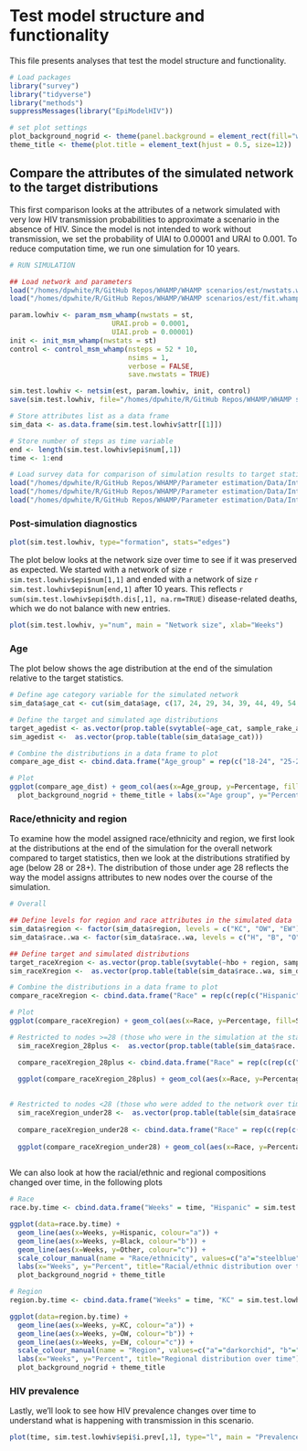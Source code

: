 # Test model structure and functionality

This file presents analyses that test the model structure and functionality.

```r
# Load packages
library("survey")
library("tidyverse")
library("methods")
suppressMessages(library("EpiModelHIV"))

# set plot settings 
plot_background_nogrid <- theme(panel.background = element_rect(fill="white", colour = "black")) 
theme_title <- theme(plot.title = element_text(hjust = 0.5, size=12)) 


```

## Compare the attributes of the simulated network to the target distributions

This first comparison looks at the attributes of a network simulated with very low HIV transmission probabilities to approximate a scenario in the absence of HIV. Since the model is not intended to work without transmission, we set the probability of UIAI to 0.00001 and URAI to 0.001. To reduce computation time, we run one simulation for 10 years.

```r

# RUN SIMULATION

## Load network and parameters
load("/homes/dpwhite/R/GitHub Repos/WHAMP/WHAMP scenarios/est/nwstats.whamp.rda") 
load("/homes/dpwhite/R/GitHub Repos/WHAMP/WHAMP scenarios/est/fit.whamp.rda")

param.lowhiv <- param_msm_whamp(nwstats = st,
                         URAI.prob = 0.0001,
                         UIAI.prob = 0.00001)
init <- init_msm_whamp(nwstats = st)
control <- control_msm_whamp(nsteps = 52 * 10,
                             nsims = 1,
                             verbose = FALSE,
                             save.nwstats = TRUE)

sim.test.lowhiv <- netsim(est, param.lowhiv, init, control) 
save(sim.test.lowhiv, file="/homes/dpwhite/R/GitHub Repos/WHAMP/WHAMP scenarios/fit tests and debugging/sim.test.lowhiv.rda") 

# Store attributes list as a data frame
sim_data <- as.data.frame(sim.test.lowhiv$attr[[1]])

# Store number of steps as time variable
end <- length(sim.test.lowhiv$epi$num[,1])
time <- 1:end


```

```r
# Load survey data for comparison of simulation results to target statistics
load("/homes/dpwhite/R/GitHub Repos/WHAMP/Parameter estimation/Data/InternetSurveySample.Rdata")
load("/homes/dpwhite/R/GitHub Repos/WHAMP/Parameter estimation/Data/InternetSurvey_reweighted_all.Rdata")
load("/homes/dpwhite/R/GitHub Repos/WHAMP/Parameter estimation/Data/InternetSurvey_reweighted_neg.Rdata")

```
### Post-simulation diagnostics
```r
plot(sim.test.lowhiv, type="formation", stats="edges")
```

The plot below looks at the network size over time to see if it was preserved as expected. We started with a network of size `r sim.test.lowhiv$epi$num[1,1]` and ended with a network of size `r sim.test.lowhiv$epi$num[end,1]` after 10 years. This reflects `r sum(sim.test.lowhiv$epi$dth.dis[,1], na.rm=TRUE)` disease-related deaths, which we do not balance with new entries.
```r
plot(sim.test.lowhiv, y="num", main = "Network size", xlab="Weeks")
```

### Age 

The plot below shows the age distribution at the end of the simulation relative to the target statistics.
```r
# Define age category variable for the simulated network
sim_data$age_cat <- cut(sim_data$age, c(17, 24, 29, 34, 39, 44, 49, 54, 59), labels=c("18-24", "25-29", "30-34", "35-39", "40-44", "45-49", "50-54", "55-59")) 

# Define the target and simulated age distributions
target_agedist <- as.vector(prop.table(svytable(~age_cat, sample_rake_all, round=FALSE)))
sim_agedist <-  as.vector(prop.table(table(sim_data$age_cat)))

# Combine the distributions in a data frame to plot
compare_age_dist <- cbind.data.frame("Age_group" = rep(c("18-24", "25-29", "30-34", "35-39", "40-44", "45-49", "50-54", "55-59"), 2), "Source" = (c(rep("Target", 8), rep("Simulation", 8))), "Percentage" = c(target_agedist, sim_agedist))

# Plot
ggplot(compare_age_dist) + geom_col(aes(x=Age_group, y=Percentage, fill=Source), position="dodge") + scale_fill_brewer(type="qual", palette=2) + 
  plot_background_nogrid + theme_title + labs(x="Age group", y="Percentage", title="Age distribution")
```

### Race/ethnicity and region
To examine how the model assigned race/ethnicity and region, we first look at the distributions at the end of the simulation for the overall network compared to target statistics, then we look at the distributions stratified by age (below 28 or 28+). The distribution of those under age 28 reflects the way the model assigns attributes to new nodes over the course of the simulation.

```r
# Overall

## Define levels for region and race attributes in the simulated data
sim_data$region <- factor(sim_data$region, levels = c("KC", "OW", "EW"))
sim_data$race..wa <- factor(sim_data$race..wa, levels = c("H", "B", "O"))

## Define target and simulated distributions
target_raceXregion <- as.vector(prop.table(svytable(~hbo + region, sample_rake_all, round=FALSE),2))
sim_raceXregion <-  as.vector(prop.table(table(sim_data$race..wa, sim_data$region),2))

# Combine the distributions in a data frame to plot
compare_raceXregion <- cbind.data.frame("Race" = rep(c(rep(c("Hispanic", "Black", "Other"), 3)), 2), "Region"=rep(c(rep("King County", 3), rep("Other Western WA", 3), rep("Eastern WA", 3)),2), "Source" = (c(rep("Target", 9), rep("Simulation", 9))), "Percentage" = c(target_raceXregion, sim_raceXregion))

# Plot
ggplot(compare_raceXregion) + geom_col(aes(x=Race, y=Percentage, fill=Source), position="dodge") + facet_grid(.~Region) + scale_fill_brewer(type="qual", palette=2) + plot_background_nogrid + theme_title + labs(x="Race/ethnicity", y="Percentage", title="Racial/ethnic distribution")
```

```r
# Restricted to nodes >=28 (those who were in the simulation at the start)
  sim_raceXregion_28plus <-  as.vector(prop.table(table(sim_data$race..wa[sim_data$age>=28], sim_data$region[sim_data$age>=28]),2))

  compare_raceXregion_28plus <- cbind.data.frame("Race" = rep(c(rep(c("Hispanic", "Black", "Other"), 3)), 2), "Region"=rep(c(rep("King County", 3), rep("Other Western WA", 3), rep("Eastern WA", 3)),2), "Source" = (c(rep("Target", 9), rep("Simulation", 9))), "Percentage" = c(target_raceXregion, sim_raceXregion_28plus))
  
  ggplot(compare_raceXregion_28plus) + geom_col(aes(x=Race, y=Percentage, fill=Source), position="dodge") + facet_grid(.~Region) + scale_fill_brewer(type="qual", palette=2) + plot_background_nogrid + theme_title + labs(x="Race/ethnicity", y="Percentage", title="Racial/ethnic distribution in those age 28+ in the simulation")
  
```

```r
# Restricted to nodes <28 (those who were added to the network over time)
  sim_raceXregion_under28 <-  as.vector(prop.table(table(sim_data$race..wa[sim_data$age<28], sim_data$region[sim_data$age<28]),2))
  
  compare_raceXregion_under28 <- cbind.data.frame("Race" = rep(c(rep(c("Hispanic", "Black", "Other"), 3)), 2), "Region"=rep(c(rep("King County", 3), rep("Other Western WA", 3), rep("Eastern WA", 3)),2), "Source" = (c(rep("Target", 9), rep("Simulation", 9))), "Percentage" = c(target_raceXregion, sim_raceXregion_under28))
  
  ggplot(compare_raceXregion_under28) + geom_col(aes(x=Race, y=Percentage, fill=Source), position="dodge") + facet_grid(.~Region) + scale_fill_brewer(type="qual", palette=2) + plot_background_nogrid + theme_title + labs(x="Race/ethnicity", y="Percentage", title="Racial/ethnic distribution in those <28 in the simulation")
  
```

We can also look at how the racial/ethnic and regional compositions changed over time, in the following plots
```r

# Race
race.by.time <- cbind.data.frame("Weeks" = time, "Hispanic" = sim.test.lowhiv$epi$num.H..wa[,1] / sim.test.lowhiv$epi$num[,1], "Black" = sim.test.lowhiv$epi$num.B..wa[,1] / sim.test.lowhiv$epi$num[,1], "Other" = sim.test.lowhiv$epi$num.O..wa[,1] / sim.test.lowhiv$epi$num[,1])

ggplot(data=race.by.time) + 
  geom_line(aes(x=Weeks, y=Hispanic, colour="a")) + 
  geom_line(aes(x=Weeks, y=Black, colour="b")) +
  geom_line(aes(x=Weeks, y=Other, colour="c")) +
  scale_colour_manual(name = "Race/ethnicity", values=c("a"="steelblue", "b"="firebrick", "c"="darkgreen"), labels=c("Hispanic", "Black", "Other")) +
  labs(x="Weeks", y="Percent", title="Racial/ethnic distribution over time") +
  plot_background_nogrid + theme_title

# Region
region.by.time <- cbind.data.frame("Weeks" = time, "KC" = sim.test.lowhiv$epi$num.KC[,1] / sim.test.lowhiv$epi$num[,1], "OW" = sim.test.lowhiv$epi$num.OW[,1] / sim.test.lowhiv$epi$num[,1], "EW" = sim.test.lowhiv$epi$num.EW[,1] / sim.test.lowhiv$epi$num[,1])

ggplot(data=region.by.time) + 
  geom_line(aes(x=Weeks, y=KC, colour="a")) + 
  geom_line(aes(x=Weeks, y=OW, colour="b")) +
  geom_line(aes(x=Weeks, y=EW, colour="c")) +
  scale_colour_manual(name = "Region", values=c("a"="darkorchid", "b"="darkseagreen4", "c"="darksalmon"), labels=c("King County", "Western WA", "Eastern WA")) +
  labs(x="Weeks", y="Percent", title="Regional distribution over time") +
  plot_background_nogrid + theme_title
```

### HIV prevalence

Lastly, we'll look to see how HIV prevalence changes over time to understand what is happening with transmission in this scenario.
```r
plot(time, sim.test.lowhiv$epi$i.prev[,1], type="l", main = "Prevalence", xlab="Weeks", ylab="Prevalence")

```